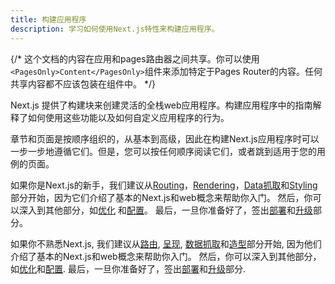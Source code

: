 ```yaml
---
title: 构建应用程序
description: 学习如何使用Next.js特性来构建应用程序。
---
```



{/* 这个文档的内容在应用和pages路由器之间共享。你可以使用`<PagesOnly>Content</PagesOnly>`组件来添加特定于Pages Router的内容。任何共享内容都不应该包装在组件中。 */}

Next.js 提供了构建块来创建灵活的全栈web应用程序。构建应用程序中的指南解释了如何使用这些功能以及如何自定义应用程序的行为。

章节和页面是按顺序组织的，从基本到高级，因此在构建Next.js应用程序时可以一步一步地遵循它们。但是，您可以按任何顺序阅读它们，或者跳到适用于您的用例的页面。

<AppOnly>

如果你是Next.js的新手，我们建议从[Routing](/docs/app/building-your-application/routing)，[Rendering](/docs/app/building-your-application/rendering)，[Data抓取](/docs/app/building-your-application/data-fetching)和[Styling](/docs/app/building-your-application/styling)部分开始，因为它们介绍了基本的Next.js和web概念来帮助你入门。
然后，你可以深入到其他部分，如[优化](/docs/app/building-your-application/optimizing) 和[配置](/docs/app/building-your-application/configuring)。
最后，一旦你准备好了，签出[部署](/docs/app/building-your-application/deploying)和[升级](/docs/app/building-your-application/upgrading)部分。

</AppOnly>

<PagesOnly>

如果你不熟悉Next.js, 我们建议从[路由](/docs/pages/building-your-application/routing), [呈现](/docs/pages/building-your-application/rendering), [数据抓取](/docs/pages/building-your-application/data-fetching)和[造型](/docs/pages/building-your-application/styling)部分开始, 因为他们介绍了基本的Next.js和web概念来帮助你入门。 然后，你可以深入到其他部分，如[优化](/docs/pages/building-your-application/optimizing)和[配置](/docs/pages/building-your-application/configuring). 最后，一旦你准备好了，签出[部署](/docs/pages/building-your-application/deploying)和[升级](/docs/pages/building-your-application/upgrading)部分.

</PagesOnly>
